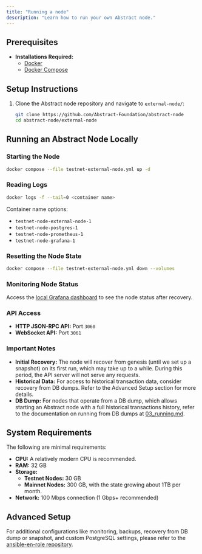 ```yaml
---
title: "Running a node"
description: "Learn how to run your own Abstract node."
---
```


## Prerequisites

- **Installations Required:**
  - [Docker](https://docs.docker.com/get-docker/)
  - [Docker Compose](https://docs.docker.com/compose/install/)

## Setup Instructions

1. Clone the Abstract node repository and navigate to `external-node/`:

   ```bash
   git clone https://github.com/Abstract-Foundation/abstract-node
   cd abstract-node/external-node
   ```

## Running an Abstract Node Locally

### Starting the Node

```bash
docker compose --file testnet-external-node.yml up -d
```

### Reading Logs

```bash
docker logs -f --tail=0 <container name>
```

Container name options:

- `testnet-node-external-node-1`
- `testnet-node-postgres-1`
- `testnet-node-prometheus-1`
- `testnet-node-grafana-1`

### Resetting the Node State

```bash
docker compose --file testnet-external-node.yml down --volumes
```

### Monitoring Node Status

Access the [local Grafana dashboard](http://localhost:3000/d/0/external-node) to see the node status after recovery.

### API Access

- **HTTP JSON-RPC API:** Port `3060`
- **WebSocket API:** Port `3061`

### Important Notes

- **Initial Recovery:** The node will recover from genesis (until we set up a snapshot) on its first run, which may take up to a while. During
this period, the API server will not serve any requests.
- **Historical Data:** For access to historical transaction data, consider recovery from DB dumps. Refer to the Advanced Setup section for more details.
- **DB Dump:** For nodes that operate from a DB dump, which allows starting an Abstract node with a full historical
transactions history, refer to the documentation on running from DB dumps at [03_running.md](https://github.com/matter-labs/zksync-era/blob/78af2bf786bb4f7a639fef9fd169594101818b79/docs/src/guides/external-node/03_running.md).

## System Requirements

The following are minimal requirements:

- **CPU:** A relatively modern CPU is recommended.
- **RAM:** 32 GB
- **Storage:**
  - **Testnet Nodes:** 30 GB
  - **Mainnet Nodes:** 300 GB, with the state growing about 1TB per month.
- **Network:** 100 Mbps connection (1 Gbps+ recommended)

## Advanced Setup

For additional configurations like monitoring, backups, recovery from DB dump or snapshot, and custom PostgreSQL
settings, please refer to the [ansible-en-role repository](https://github.com/matter-labs/ansible-en-role).
